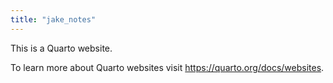 ```yaml
---
title: "jake_notes"
---
```


This is a Quarto website.

To learn more about Quarto websites visit <https://quarto.org/docs/websites>.
